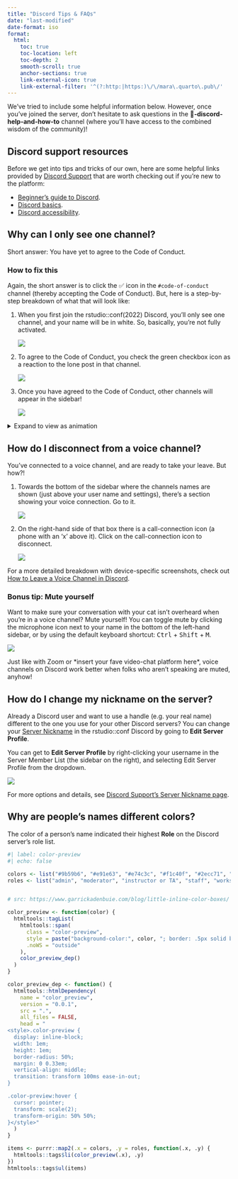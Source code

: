 ```yaml
---
title: "Discord Tips & FAQs"
date: "last-modified"
date-format: iso
format:
  html: 
    toc: true
    toc-location: left
    toc-depth: 2
    smooth-scroll: true
    anchor-sections: true
    link-external-icon: true
    link-external-filter: '^(?:http:|https:)\/\/mara\.quarto\.pub\/'
---
```


We've tried to include some helpful information below. However, once you've joined the server, don't hesitate to ask questions in the **🧐-discord-help-and-how-to** channel (where you'll have access to the combined wisdom of the community)!

## Discord support resources

Before we get into tips and tricks of our own, here are some helpful links provided by [Discord Support](https://support.discord.com/) that are worth checking out if you're new to the platform:

-   [Beginner's guide to Discord](https://support.discord.com/hc/en-us/articles/360045138571-Beginner-s-Guide-to-Discord).
-   [Discord basics](https://support.discord.com/hc/en-us/sections/360008206871-Discord-Basics).
-   [Discord accessibility](https://support.discord.com/hc/en-us/articles/1500010454681-Accessibility-Settings-Tab).

## Why can I only see one channel?

Short answer: You have yet to agree to the Code of Conduct.

### How to fix this

Again, the short answer is to click the ✅ icon in the `#code-of-conduct` channel (thereby accepting the Code of Conduct). But, here is a step-by-step breakdown of what that will look like:

::: il
1.  When you first join the rstudio::conf(2022) Discord, you'll only see one channel, and your name will be in white. So, basically, you're not fully activated.

    ![](imgs/1-join-discord-pre-coc.png){fig-alt="Screenshot of rstudio::conf(2022) Discord upon first joining. The only channel in the left-hand sidebar is the code-of-conduct channel. The content of that channel shows text describing the code of conduct and indicating that you should click the checkbox to agree."}

2.  To agree to the Code of Conduct, you check the green checkbox icon as a reaction to the lone post in that channel.

    ![](imgs/2-join-discord-where-to-click.png){fig-alt="The content of the code-of-conduct channel shows text describing the code of conduct and indicating that you should click the checkbox to agree. There is a zoomed in circle around the checkbox where you should click."}

3.  Once you have agreed to the Code of Conduct, other channels will appear in the sidebar!

    ![](imgs/3-join-discord-accepted-coc.png){fig-alt="With checkbox reaction clicked under code of conduct, the left-hand sidebar shows many channels."}
:::

<details>

<summary>Expand to view as animation</summary>

<img src="imgs/discord-accept-coc.webp" alt="Discord site upon first joining shows only one channel. Mouse is moved to check box under code of conduct. Once box is checked, more channels appear." class="img-fluid"/>

</details>

## How do I disconnect from a voice channel?

You've connected to a voice channel, and are ready to take your leave. But how?!

::: il
1.  Towards the bottom of the sidebar where the channels names are shown (just above your user name and settings), there's a section showing your voice connection. Go to it.

    ![](imgs/discord-voice-disconnect-1.png){fig-alt="Bottom of Discord's left-hand sidebar with voice-connection box between the list of channels and the user settings options. The voice-connection section shows Voice Connected, the name of the channel, and, on the right, a call-connection icon."}

2.  On the right-hand side of that box there is a call-connection icon (a phone with an 'x' above it). Click on the call-connection icon to disconnect.

    ![](imgs/discord-voice-disconnect-3.png){fig-alt="Voice connection box with call-connection button (a phone with an x above it) zoomed in. The cursor is hovering over the call-connection button, and the tooltip reads Disconnect."}
:::

For a more detailed breakdown with device-specific screenshots, check out [How to Leave a Voice Channel in Discord](https://www.alphr.com/leave-voice-channel/).

### Bonus tip: Mute yourself

Want to make sure your conversation with your cat isn't overheard when you're in a voice channel? Mute yourself! You can toggle mute by clicking the microphone icon next to your name in the bottom of the left-hand sidebar, or by using the default keyboard shortcut: <kbd>Ctrl</kbd> + <kbd>Shift</kbd> + <kbd>M</kbd>.

![](imgs/discord-mute.png){fig-alt="User icon and name left with microphone icon next to it crossed out and Unmute written in the tooltip above it."}

Just like with Zoom or \*insert your fave video-chat platform here\*, voice channels on Discord work better when folks who aren't speaking are muted, anyhow!

## How do I change my nickname on the server?

Already a Discord user and want to use a handle (e.g. your real name) different to the one you use for your other Discord servers? You can change your [Server Nickname](https://support.discord.com/hc/en-us/articles/219070107-Server-Nicknames) in the rstudio::conf Discord by going to **Edit Server Profile**.

You can get to **Edit Server Profile** by right-clicking your username in the Server Member List (the sidebar on the right), and selecting Edit Server Profile from the dropdown.

![](imgs/discord-user-edit-server-profile.png){fig-alt="Portion of Server Member List on top of which a menu is displayed with a list of options: Profile, Mention, Mute, Deafen, Edit Server Profile, and Roles. Edit Server Profile is highlighted and has a yellow box drawn around it."}

For more options and details, see [Discord Support's Server Nickname page](https://support.discord.com/hc/en-us/articles/219070107-Server-Nicknames#h_01EJTEHFA19Q5BK1GQY2XJ2ZJS).

## Why are people's names different colors?

The color of a person's name indicated their highest **Role** on the Discord server's role list.

```r
#| label: color-preview
#| echo: false

colors <- list("#9b59b6", "#e91e63", "#e74c3c", "#f1c40f", "#2ecc71", "#3498db", "#ffffff")
roles <- list("admin", "moderator", "instructor or TA", "staff", "workshop attendee", "community member", "has not accepted code of conduct yet")


# src: https://www.garrickadenbuie.com/blog/little-inline-color-boxes/ by Garrick Aden Buie

color_preview <- function(color) {
  htmltools::tagList(
    htmltools::span(
      class = "color-preview",
      style = paste("background-color:", color, "; border: .5px solid black"),
      .noWS = "outside"
    ),
    color_preview_dep()
  )
}

color_preview_dep <- function() {
  htmltools::htmlDependency(
    name = "color_preview",
    version = "0.0.1",
    src = ".",
    all_files = FALSE,
    head = "
<style>.color-preview {
  display: inline-block;
  width: 1em;
  height: 1em;
  border-radius: 50%;
  margin: 0 0.33em;
  vertical-align: middle;
  transition: transform 100ms ease-in-out;
}

.color-preview:hover {
  cursor: pointer;
  transform: scale(2);
  transform-origin: 50% 50%;
}</style>"
  )
}

items <- purrr::map2(.x = colors, .y = roles, function(.x, .y) {
  htmltools::tags$li(color_preview(.x), .y)
})
htmltools::tags$ul(items)
```


